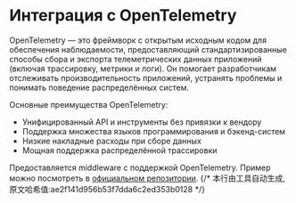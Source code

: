 # Интеграция с OpenTelemetry

OpenTelemetry — это фреймворк с открытым исходным кодом для обеспечения наблюдаемости, предоставляющий стандартизированные способы сбора и экспорта телеметрических данных приложений (включая трассировку, метрики и логи). Он помогает разработчикам отслеживать производительность приложений, устранять проблемы и понимать поведение распределённых систем.

Основные преимущества OpenTelemetry:
- Унифицированный API и инструменты без привязки к вендору
- Поддержка множества языков программирования и бэкенд-систем
- Низкие накладные расходы при сборе данных
- Мощная поддержка распределённой трассировки

Предоставляется middleware с поддержкой OpenTelemetry. Пример можно посмотреть в [официальном репозитории](https://github.com/salvo-rs/salvo/tree/main/examples/otel-jaeger).
{/* 本行由工具自动生成,原文哈希值:ae2f141d956b53f7dda6c2ed353b0128 */}